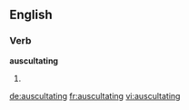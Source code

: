 
==English==

===Verb===
'''auscultating'''

# {{present participle of|[[auscultate]]}}

[[de:auscultating]]
[[fr:auscultating]]
[[vi:auscultating]]